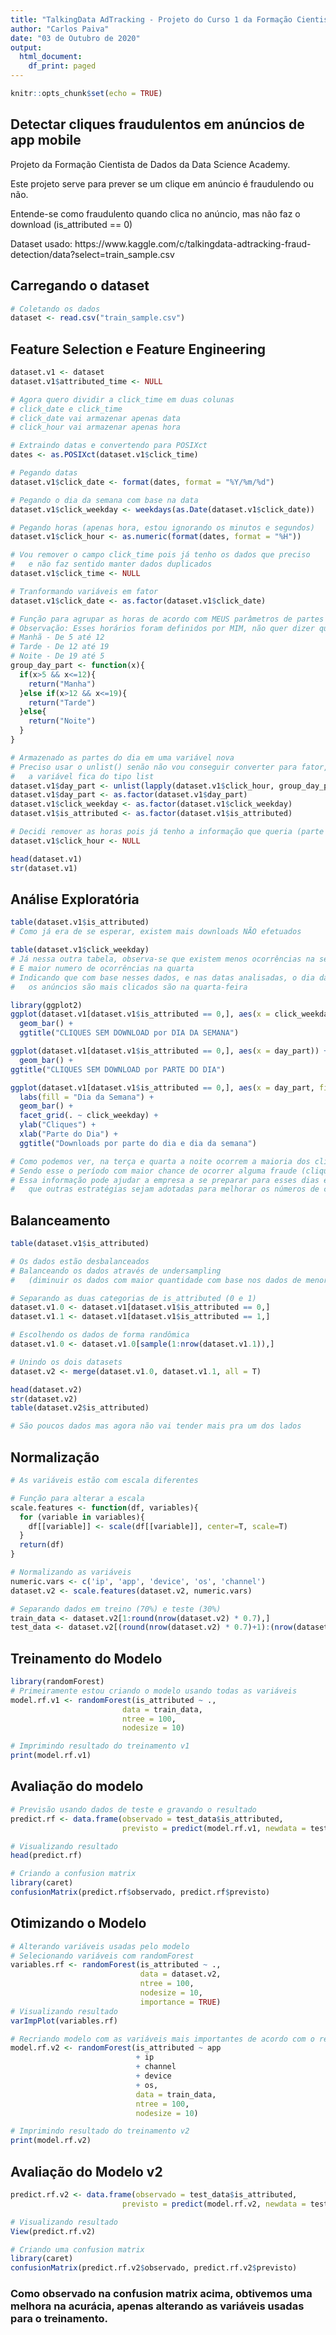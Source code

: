 ```yaml
---
title: "TalkingData AdTracking - Projeto do Curso 1 da Formação Cientista de Dados DSA"
author: "Carlos Paiva"
date: "03 de Outubro de 2020"
output:
  html_document:
    df_print: paged
---
```


```r
knitr::opts_chunk$set(echo = TRUE)
```

## Detectar cliques fraudulentos em anúncios de app mobile

Projeto da Formação Cientista de Dados da Data Science Academy.

Este projeto serve para prever se um clique em anúncio é fraudulendo ou não.

Entende-se como fraudulento quando clica no anúncio, mas não faz o download (is_attributed == 0)

Dataset usado: https://www.kaggle.com/c/talkingdata-adtracking-fraud-detection/data?select=train_sample.csv

## Carregando o dataset

```r
# Coletando os dados
dataset <- read.csv("train_sample.csv")
```

## Feature Selection e Feature Engineering

```r
dataset.v1 <- dataset
dataset.v1$attributed_time <- NULL

# Agora quero dividir a click_time em duas colunas
# click_date e click_time
# click_date vai armazenar apenas data
# click_hour vai armazenar apenas hora

# Extraindo datas e convertendo para POSIXct
dates <- as.POSIXct(dataset.v1$click_time)

# Pegando datas
dataset.v1$click_date <- format(dates, format = "%Y/%m/%d")

# Pegando o dia da semana com base na data
dataset.v1$click_weekday <- weekdays(as.Date(dataset.v1$click_date))

# Pegando horas (apenas hora, estou ignorando os minutos e segundos)
dataset.v1$click_hour <- as.numeric(format(dates, format = "%H"))

# Vou remover o campo click_time pois já tenho os dados que preciso
#   e não faz sentido manter dados duplicados
dataset.v1$click_time <- NULL

# Tranformando variáveis em fator
dataset.v1$click_date <- as.factor(dataset.v1$click_date)

# Função para agrupar as horas de acordo com MEUS parâmetros de partes do dia
# Observação: Esses horários foram definidos por MIM, não quer dizer que precisem ser a regra geral
# Manhã - De 5 até 12
# Tarde - De 12 até 19
# Noite - De 19 até 5
group_day_part <- function(x){
  if(x>5 && x<=12){
    return("Manha")
  }else if(x>12 && x<=19){
    return("Tarde")
  }else{
    return("Noite")
  }
}

# Armazenado as partes do dia em uma variável nova
# Preciso usar o unlist() senão não vou conseguir converter para fator, pois após o lapply
#   a variável fica do tipo list
dataset.v1$day_part <- unlist(lapply(dataset.v1$click_hour, group_day_part))
dataset.v1$day_part <- as.factor(dataset.v1$day_part)
dataset.v1$click_weekday <- as.factor(dataset.v1$click_weekday)
dataset.v1$is_attributed <- as.factor(dataset.v1$is_attributed)

# Decidi remover as horas pois já tenho a informação que queria (parte do dia)
dataset.v1$click_hour <- NULL

head(dataset.v1)
str(dataset.v1)
```

## Análise Exploratória

```r
table(dataset.v1$is_attributed)
# Como já era de se esperar, existem mais downloads NÃO efetuados

table(dataset.v1$click_weekday)
# Já nessa outra tabela, observa-se que existem menos ocorrências na segunda-feira
# E maior numero de ocorrências na quarta
# Indicando que com base nesses dados, e nas datas analisadas, o dia da semana que
#   os anúncios são mais clicados são na quarta-feira

library(ggplot2)
ggplot(dataset.v1[dataset.v1$is_attributed == 0,], aes(x = click_weekday)) +
  geom_bar() +
  ggtitle("CLIQUES SEM DOWNLOAD por DIA DA SEMANA")

ggplot(dataset.v1[dataset.v1$is_attributed == 0,], aes(x = day_part)) +
  geom_bar() +
ggtitle("CLIQUES SEM DOWNLOAD por PARTE DO DIA")

ggplot(dataset.v1[dataset.v1$is_attributed == 0,], aes(x = day_part, fill = click_weekday)) +
  labs(fill = "Dia da Semana") +
  geom_bar() +
  facet_grid(. ~ click_weekday) +
  ylab("Cliques") +
  xlab("Parte do Dia") +
  ggtitle("Downloads por parte do dia e dia da semana")

# Como podemos ver, na terça e quarta a noite ocorrem a maioria dos cliques
# Sendo esse o período com maior chance de ocorrer alguma fraude (clique sem download)
# Essa informação pode ajudar a empresa a se preparar para esses dias e períodos, além de permitir
#   que outras estratégias sejam adotadas para melhorar os números de cliques nos outros dias da semana
```

## Balanceamento

```r
table(dataset.v1$is_attributed)

# Os dados estão desbalanceados
# Balanceando os dados através de undersampling
#   (diminuir os dados com maior quantidade com base nos dados de menor quantidade)

# Separando as duas categorias de is_attributed (0 e 1)
dataset.v1.0 <- dataset.v1[dataset.v1$is_attributed == 0,]
dataset.v1.1 <- dataset.v1[dataset.v1$is_attributed == 1,]

# Escolhendo os dados de forma randômica
dataset.v1.0 <- dataset.v1.0[sample(1:nrow(dataset.v1.1)),]

# Unindo os dois datasets
dataset.v2 <- merge(dataset.v1.0, dataset.v1.1, all = T)

head(dataset.v2)
str(dataset.v2)
table(dataset.v2$is_attributed)

# São poucos dados mas agora não vai tender mais pra um dos lados
```

## Normalização

```r
# As variáveis estão com escala diferentes

# Função para alterar a escala
scale.features <- function(df, variables){
  for (variable in variables){
    df[[variable]] <- scale(df[[variable]], center=T, scale=T)
  }
  return(df)
}

# Normalizando as variáveis
numeric.vars <- c('ip', 'app', 'device', 'os', 'channel')
dataset.v2 <- scale.features(dataset.v2, numeric.vars)

# Separando dados em treino (70%) e teste (30%)
train_data <- dataset.v2[1:round(nrow(dataset.v2) * 0.7),]
test_data <- dataset.v2[(round(nrow(dataset.v2) * 0.7)+1):(nrow(dataset.v2)),]
```

## Treinamento do Modelo

```r
library(randomForest)
# Primeiramente estou criando o modelo usando todas as variáveis
model.rf.v1 <- randomForest(is_attributed ~ .,
                         data = train_data,
                         ntree = 100,
                         nodesize = 10)

# Imprimindo resultado do treinamento v1
print(model.rf.v1)
```

## Avaliação do modelo

```r
# Previsão usando dados de teste e gravando o resultado
predict.rf <- data.frame(observado = test_data$is_attributed,
                         previsto = predict(model.rf.v1, newdata = test_data))

# Visualizando resultado
head(predict.rf)

# Criando a confusion matrix
library(caret)
confusionMatrix(predict.rf$observado, predict.rf$previsto)
```

## Otimizando o Modelo

```r
# Alterando variáveis usadas pelo modelo
# Selecionando variáveis com randomForest
variables.rf <- randomForest(is_attributed ~ .,
                             data = dataset.v2,
                             ntree = 100,
                             nodesize = 10,
                             importance = TRUE)
# Visualizando resultado
varImpPlot(variables.rf)

# Recriando modelo com as variáveis mais importantes de acordo com o resultado acima
model.rf.v2 <- randomForest(is_attributed ~ app
                            + ip
                            + channel
                            + device
                            + os,
                            data = train_data,
                            ntree = 100,
                            nodesize = 10)

# Imprimindo resultado do treinamento v2
print(model.rf.v2)
```

## Avaliação do Modelo v2

```r
predict.rf.v2 <- data.frame(observado = test_data$is_attributed,
                         previsto = predict(model.rf.v2, newdata = test_data))

# Visualizando resultado
View(predict.rf.v2)

# Criando uma confusion matrix
library(caret)
confusionMatrix(predict.rf.v2$observado, predict.rf.v2$previsto)
```

### Como observado na confusion matrix acima, obtivemos uma melhora na acurácia, apenas alterando as variáveis usadas para o treinamento.



















